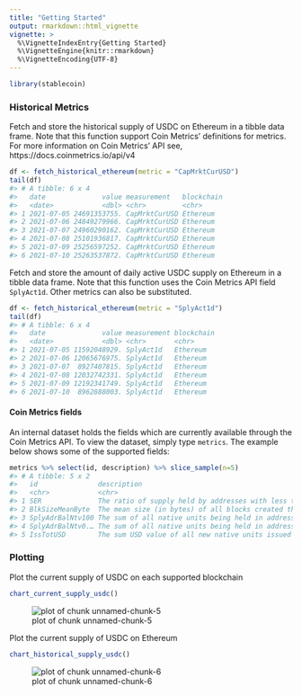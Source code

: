 ```yaml
---
title: "Getting Started"
output: rmarkdown::html_vignette
vignette: >
  %\VignetteIndexEntry{Getting Started}
  %\VignetteEngine{knitr::rmarkdown}
  %\VignetteEncoding{UTF-8}
---
```





```r
library(stablecoin)
```

### Historical Metrics

Fetch and store the historical supply of USDC on Ethereum in a tibble data frame.  Note that this function support Coin Metrics' definitions for metrics.  For more information on Coin Metrics' API see, https://docs.coinmetrics.io/api/v4

```r
df <- fetch_historical_ethereum(metric = "CapMrktCurUSD")
tail(df)
#> # A tibble: 6 x 4
#>   date              value measurement   blockchain
#>   <date>            <dbl> <chr>         <chr>     
#> 1 2021-07-05 24691353755. CapMrktCurUSD Ethereum  
#> 2 2021-07-06 24849279966. CapMrktCurUSD Ethereum  
#> 3 2021-07-07 24960290162. CapMrktCurUSD Ethereum  
#> 4 2021-07-08 25101936817. CapMrktCurUSD Ethereum  
#> 5 2021-07-09 25256597252. CapMrktCurUSD Ethereum  
#> 6 2021-07-10 25263537872. CapMrktCurUSD Ethereum
```

Fetch and store the amount of daily active USDC supply on Ethereum in a tibble data frame.  Note that this function uses the Coin Metrics API field `SplyAct1d`.  Other metrics can also be substituted.

```r
df <- fetch_historical_ethereum(metric = "SplyAct1d")
tail(df)
#> # A tibble: 6 x 4
#>   date              value measurement blockchain
#>   <date>            <dbl> <chr>       <chr>     
#> 1 2021-07-05 11592048929. SplyAct1d   Ethereum  
#> 2 2021-07-06 12065676975. SplyAct1d   Ethereum  
#> 3 2021-07-07  8927407815. SplyAct1d   Ethereum  
#> 4 2021-07-08 12032742331. SplyAct1d   Ethereum  
#> 5 2021-07-09 12192341749. SplyAct1d   Ethereum  
#> 6 2021-07-10  8962888003. SplyAct1d   Ethereum
```

#### Coin Metrics fields
An internal dataset holds the fields which are currently available through the Coin Metrics API.  To view the dataset, simply type `metrics`.  The example below shows some of the supported fields:

```r
metrics %>% select(id, description) %>% slice_sample(n=5)
#> # A tibble: 5 x 2
#>   id               description                                                                                          
#>   <chr>            <chr>                                                                                                
#> 1 SER              The ratio of supply held by addresses with less than one ten-millionth of the current supply of nati…
#> 2 BlkSizeMeanByte  The mean size (in bytes) of all blocks created that day.                                             
#> 3 SplyAdrBalNtv100 The sum of all native units being held in addresses whose balance was 100 native units or greater at…
#> 4 SplyAdrBalNtv0.… The sum of all native units being held in addresses whose balance was 0.001 native unit or greater a…
#> 5 IssTotUSD        The sum USD value of all new native units issued that interval.
```

### Plotting

Plot the current supply of USDC on each supported blockchain

```r
chart_current_supply_usdc()
```

![plot of chunk unnamed-chunk-5](figure/unnamed-chunk-5-1.png)


Plot the current supply of USDC on Ethereum

```r
chart_historical_supply_usdc()
```

![plot of chunk unnamed-chunk-6](figure/unnamed-chunk-6-1.png)

